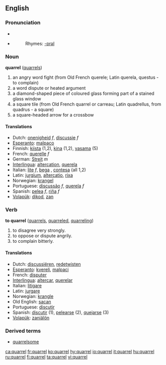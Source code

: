 ==English==

===Pronunciation===
*{{IPA|/ˈkwɒrəl/}}
*{{SAMPA|/"kwQr@l/}}
*:Rhymes: [[Rhymes:English:-ɒrəl|-ɒrəl]]

=== Noun ===
'''quarrel''' ([[quarrels]])

# an angry word fight (from Old French querele;  Latin querela, questus - to complain)
# a word dispute or heated argument
# a diamond-shaped piece of coloured glass forming part of a stained glass window
# a square tile (from Old French quarrel or carreau;  Latin quadrellus, from quadrus - a square)
# a square-headed arrow for a crossbow

==== Translations ====
*Dutch: [[onenigheid]] ''f'', [[discussie]] ''f''
*[[Esperanto]]: [[malpaco]]
*Finnish: [[kiista]] (1,2), [[kina]] (1,2), [[vasama]] (5)
*French: [[querelle]] ''f''
*German: [[Streit]] ''m''
*[[Interlingua]]: [[altercation]], [[querela]]
*Italian: [[lite]] ''f'', [[bega]] {{f}}, [[contesa]] {{f}} (all 1,2)
*Latin: [[jurgium]], [[altercatio]], [[rixa]]
*Norwegian: [[krangel]]
*Portuguese: [[discussão]] ''f'', [[querela]] ''f''
*Spanish: [[pelea]] ''f'', [[riña]] ''f''
*[[Volapük]]: [[dikod]], [[zan]]

=== Verb ===
'''to quarrel''' ([[quarrels]], [[quarreled]], [[quarreling]])

# to disagree very strongly.
# to oppose or dispute angrily.
# to complain bitterly.

==== Translations ====
*Dutch: [[discussiëren]], [[redetwisten]]
*[[Esperanto]]: [[kvereli]], [[malpaci]]
*French: [[disputer]]
*[[Interlingua]]: [[altercar]], [[querelar]]
*Italian: [[litigare]]
*Latin: [[jurgare]]
*Norwegian: [[krangle]]
*Old English: [[sacan]]
*Portuguese: [[discutir]]
*Spanish: [[discutir]] (1), [[pelearse]] (2), [[quejarse]] (3)
*[[Volapük]]: [[zaniälön]]

=== Derived terms ===
*[[quarrelsome]]

[[ca:quarrel]]
[[fr:quarrel]]
[[ko:quarrel]]
[[hy:quarrel]]
[[io:quarrel]]
[[it:quarrel]]
[[hu:quarrel]]
[[ru:quarrel]]
[[fi:quarrel]]
[[ta:quarrel]]
[[vi:quarrel]]